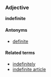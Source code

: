 ===Adjective===
'''indefinite'''

====Antonyms====
*[[definite]]

====Related terms====
*[[indefinitely]]
*[[indefinite article]]